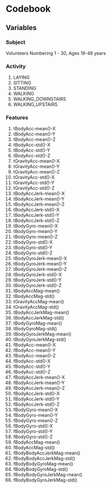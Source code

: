 

# Codebook

## Variables

### Subject

Volunteers Numbering 1 - 30, Ages 19-48 years

### Activity

1. LAYING
2. SITTING
3. STANDING
4. WALKING
5. WALKING_DOWNSTAIRS
6. WALKING_UPSTAIRS

### Features

1. tBodyAcc-mean()-X
2. tBodyAcc-mean()-Y
3. tBodyAcc-mean()-Z
4. tBodyAcc-std()-X
5. tBodyAcc-std()-Y
6. tBodyAcc-std()-Z
7. tGravityAcc-mean()-X
8. tGravityAcc-mean()-Y
9. tGravityAcc-mean()-Z
10. tGravityAcc-std()-X
11. tGravityAcc-std()-Y
12. tGravityAcc-std()-Z
13. tBodyAccJerk-mean()-X
14. tBodyAccJerk-mean()-Y
15. tBodyAccJerk-mean()-Z
16. tBodyAccJerk-std()-X
17. tBodyAccJerk-std()-Y
18. tBodyAccJerk-std()-Z
19. tBodyGyro-mean()-X
20. tBodyGyro-mean()-Y
21. tBodyGyro-mean()-Z
22. tBodyGyro-std()-X
23. tBodyGyro-std()-Y
24. tBodyGyro-std()-Z
25. tBodyGyroJerk-mean()-X
26. tBodyGyroJerk-mean()-Y
27. tBodyGyroJerk-mean()-Z
28. tBodyGyroJerk-std()-X
29. tBodyGyroJerk-std()-Y
30. tBodyGyroJerk-std()-Z
31. tBodyAccMag-mean()
32. tBodyAccMag-std()
33. tGravityAccMag-mean()
34. tGravityAccMag-std()
35. tBodyAccJerkMag-mean()
36. tBodyAccJerkMag-std()
37. tBodyGyroMag-mean()
38. tBodyGyroMag-std()
39. tBodyGyroJerkMag-mean()
40. tBodyGyroJerkMag-std()
41. fBodyAcc-mean()-X
42. fBodyAcc-mean()-Y
43. fBodyAcc-mean()-Z
44. fBodyAcc-std()-X
45. fBodyAcc-std()-Y
46. fBodyAcc-std()-Z
47. fBodyAccJerk-mean()-X
48. fBodyAccJerk-mean()-Y
49. fBodyAccJerk-mean()-Z
50. fBodyAccJerk-std()-X
51. fBodyAccJerk-std()-Y
52. fBodyAccJerk-std()-Z
53. fBodyGyro-mean()-X
54. fBodyGyro-mean()-Y
55. fBodyGyro-mean()-Z
56. fBodyGyro-std()-X
57. fBodyGyro-std()-Y
58. fBodyGyro-std()-Z
59. fBodyAccMag-mean()
60. fBodyAccMag-std()
61. fBodyBodyAccJerkMag-mean()
62. fBodyBodyAccJerkMag-std()
63. fBodyBodyGyroMag-mean()
64. fBodyBodyGyroMag-std()
65. fBodyBodyGyroJerkMag-mean()
66. fBodyBodyGyroJerkMag-std()





